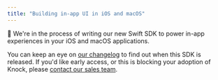 ```yaml
---
title: "Building in-app UI in iOS and macOS"
---
```


🚧 We're in the process of writing our new Swift SDK to power in-app experiences in your iOS and macOS applications.

You can keep an eye on [our changelog](https://knock.app/changelog) to find out when this SDK is released. If you'd like early access, or this is blocking your adoption of Knock, please [contact our sales team](sales@knock.app).
